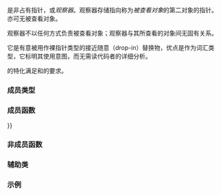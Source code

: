 {{cpp/experimental/title|observer_ptr}}
{{cpp/experimental/lib extensions 2/observer ptr/navbar}}
{{dcl begin}}
{{dcl header|experimental/memory}}
{{dcl|since=libfund_ts_2||1=
template&lt; class W &gt;
class observer_ptr;
}}
{{dcl end}}

{{tt|std::experimental::observer_ptr}} 是非占有指针，或''观察器''。观察器存储指向称为''被查看对象''的第二对象的指针。{{tt|observer_ptr}} 亦可无被查看对象。

观察器不以任何方式负责被查看对象；观察器与其所查看的对象间无固有关系。

它是有意被用作裸指针类型的接近随意（drop-in）替换物，优点是作为词汇类型，它标明其使用意图，而无需读代码者的详细分析。

{{tt|observer_ptr}} 的特化满足{{named req|CopyConstructible}}和{{named req|CopyAssignable}}的要求。

{{par begin}}
{{par hreq}}
{{par req | {{tt|W}} 不应为引用类型，但可为不完整类型。}}
{{par end}}

===成员类型===
{{dsc begin}}
{{dsc hitem |成员类型|定义}}
{{dsc | {{c|element_type}} | {{tt|W}}，此 {{tt|observer_ptr}} 所查看的对象类型}}
{{dsc end}}

===成员函数===
{{dsc begin}}
{{dsc inc | cpp/experimental/observer_ptr/dsc constructor}}
{{dsc inc | cpp/experimental/observer_ptr/dsc destructor}}
{{dsc inc | cpp/experimental/observer_ptr/dsc operator{{=}}}}

{{dsc h2 | 修改器}}
{{dsc inc | cpp/experimental/observer_ptr/dsc release}}
{{dsc inc | cpp/experimental/observer_ptr/dsc reset}}
{{dsc inc | cpp/experimental/observer_ptr/dsc swap}}

{{dsc h2 | 观察器}}
{{dsc inc | cpp/experimental/observer_ptr/dsc get}}
{{dsc inc | cpp/experimental/observer_ptr/dsc operator bool}}
{{dsc inc | cpp/experimental/observer_ptr/dsc operator*}}

{{dsc h2 | 转换}}
{{dsc inc | cpp/experimental/observer_ptr/dsc operator pointer}}

{{dsc end}}

===非成员函数===
{{dsc begin}}
{{dsc inc | cpp/experimental/observer_ptr/dsc make_observer}}
{{dsc inc | cpp/experimental/observer_ptr/dsc operator_cmp}}
{{dsc inc | cpp/experimental/observer_ptr/dsc swap2}}
{{dsc end}}

===辅助类===
{{dsc begin}}
{{dsc inc | cpp/experimental/observer_ptr/dsc hash}}
{{dsc end}}

===示例===
{{example |
 | code=
 | output=
}}

{{langlinks|en|ru}}